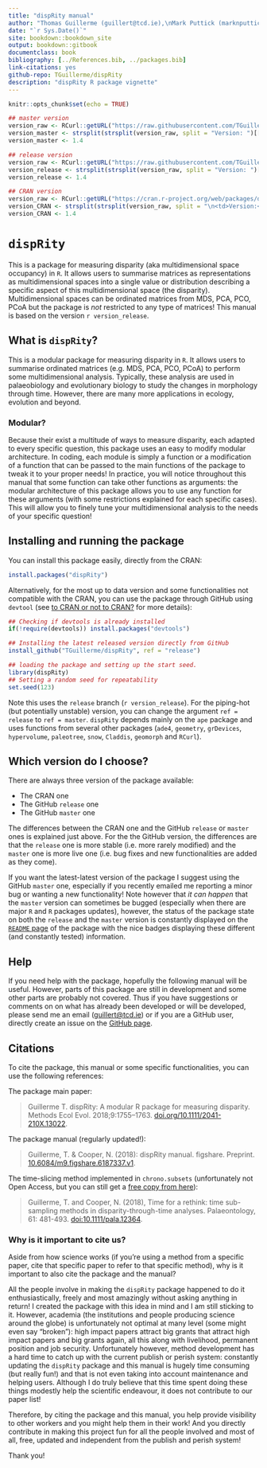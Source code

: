 ```yaml
--- 
title: "dispRity manual"
author: "Thomas Guillerme (guillert@tcd.ie),\nMark Puttick (marknputtick@gmail.com) and\nNatalie Cooper (natalie.cooper@nhm.ac.uk)"
date: "`r Sys.Date()`"
site: bookdown::bookdown_site
output: bookdown::gitbook
documentclass: book
bibliography: [../References.bib, ../packages.bib]
link-citations: yes
github-repo: TGuillerme/dispRity
description: "dispRity R package vignette"
---
```



```r
knitr::opts_chunk$set(echo = TRUE)
```

```r
## master version
version_raw <- RCurl::getURL("https://raw.githubusercontent.com/TGuillerme/dispRity/master/DESCRIPTION")
version_master <- strsplit(strsplit(version_raw, split = "Version: ")[[1]][2], split = "\nDate:")[[1]][1]
version_master <- 1.4

## release version
version_raw <- RCurl::getURL("https://raw.githubusercontent.com/TGuillerme/dispRity/release/DESCRIPTION")
version_release <- strsplit(strsplit(version_raw, split = "Version: ")[[1]][2], split = "\nDate:")[[1]][1]
version_release <- 1.4

## CRAN version
version_raw <- RCurl::getURL("https://cran.r-project.org/web/packages/dispRity/index.html")
version_CRAN <- strsplit(strsplit(version_raw, split = "\n<td>Version:</td>\n<td>")[[1]][2], split = "</td>\n</tr>\n<tr>\n<td>Depends:")[[1]][1]
version_CRAN <- 1.4
```

# `dispRity`

This is a package for measuring disparity (aka multidimensional space occupancy) in `R`.
It allows users to summarise matrices as representations as multidimensional spaces into a single value or distribution describing a specific aspect of this multidimensional space (the disparity).
Multidimensional spaces can be ordinated matrices from MDS, PCA, PCO, PCoA but the package is *not* restricted to any type of matrices!
This manual is based on the version `r version_release`.

## What is `dispRity`?
This is a modular package for measuring disparity in `R`.
It allows users to summarise ordinated matrices (e.g. MDS, PCA, PCO, PCoA) to perform some multidimensional analysis.
Typically, these analysis are used in palaeobiology and evolutionary biology to study the changes in morphology through time.
However, there are many more applications in ecology, evolution and beyond.

### Modular?
Because their exist a multitude of ways to measure disparity, each adapted to every specific question, this package uses an easy to modify modular architecture.
In coding, each module is simply a function or a modification of a function that can be passed to the main functions of the package to tweak it to your proper needs!
In practice, you will notice throughout this manual that some function can take other functions as arguments: the modular architecture of this package allows you to use any function for these arguments (with some restrictions explained for each specific cases).
This will allow you to finely tune your multidimensional analysis to the needs of your specific question!

## Installing and running the package

You can install this package easily, directly from the CRAN:

```r
install.packages("dispRity")
```

Alternatively, for the most up to data version and some functionalities not compatible with the CRAN, you can use the package through GitHub using `devtool` (see [to CRAN or not to CRAN?](#noCRAN) for more details):

```r
## Checking if devtools is already installed
if(!require(devtools)) install.packages("devtools")

## Installing the latest released version directly from GitHub
install_github("TGuillerme/dispRity", ref = "release")
```

```r
## loading the package and setting up the start seed.
library(dispRity)
## Setting a random seed for repeatability
set.seed(123)
```

Note this uses the `release` branch (`r version_release`).
For the piping-hot (but potentially unstable) version, you can change the argument `ref = release` to `ref = master`.
`dispRity` depends mainly on the `ape` package and uses functions from several other packages (`ade4`, `geometry`, `grDevices`, `hypervolume`, `paleotree`, `snow`, `Claddis`, `geomorph` and `RCurl`).

## Which version do I choose? {#version}

There are always three version of the package available:
    
  * The CRAN one
  * The GitHub `release` one
  * The GitHub `master` one

The differences between the CRAN one and the GitHub `release` or `master` ones is explained just above.
For the the GitHub version, the differences are that the `release` one is more stable (i.e. more rarely modified) and the `master` one is more live one (i.e. bug fixes and new functionalities are added as they come).

If you want the latest-latest version of the package I suggest using the GitHub `master` one, especially if you recently emailed me reporting a minor bug or wanting a new functionality!
Note however that *it can happen* that the `master` version can sometimes be bugged (especially when there are major `R` and `R` packages updates), however, the status of the package state on both the `release` and the `master` version is constantly displayed on the [`README` page](https://github.com/TGuillerme/dispRity/) of the package with the nice badges displaying these different (and constantly tested) information.

## Help

If you need help with the package, hopefully the following manual will be useful.
However, parts of this package are still in development and some other parts are probably not covered.
Thus if you have suggestions or comments on on what has already been developed or will be developed, please send me an email (<guillert@tcd.ie>) or if you are a GitHub user, directly create an issue on the [GitHub page](https://github.com/TGuillerme/dispRity).

## Citations

To cite the package, this manual or some specific functionalities, you can use the following references:

The package main paper:

> Guillerme T. dispRity: A modular R package for measuring disparity. Methods Ecol Evol. 2018;9:1755–1763. [doi.org/10.1111/2041-210X.13022](https://doi.org/10.1111/2041-210X.13022).

The package manual (regularly updated!):

> Guillerme, T. & Cooper, N. (2018): dispRity manual. figshare. Preprint. [10.6084/m9.figshare.6187337.v1](https://doi.org/10.6084/m9.figshare.6187337.v1).

The time-slicing method implemented in `chrono.subsets` (unfortunately not Open Access, but you can still get a [free copy from here](https://tguillerme.github.io/papers/Guillerme&Cooper-2018-Palaeontology.pdf)):

> Guillerme, T. and Cooper, N. (2018), Time for a rethink: time sub-sampling methods in disparity-through-time analyses. Palaeontology, 61: 481-493. [doi:10.1111/pala.12364](https://onlinelibrary.wiley.com/doi/abs/10.1111/pala.12364).


### Why is it important to cite us?

Aside from how science works (if you're using a method from a specific paper, cite that specific paper to refer to that specific method), why is it important to also cite the package and the manual?

All the people involve in making the `dispRity` package happened to do it enthusiastically, freely and most amazingly without asking anything in return!
I created the package with this idea in mind and I am still sticking to it.
However, academia (the institutions and people producing science around the globe) is unfortunately not optimal at many level (some might even say "broken"): high impact papers attract big grants that attract high impact papers and big grants again, all this along with livelihood, permanent position and job security.
Unfortunately however, method development has a hard time to catch up with the current publish or perish system: constantly updating the `dispRity` package and this manual is hugely time consuming (but really fun!) and that is not even taking into account maintenance and helping users.
Although I do truly believe that this time spent doing these things modestly help the scientific endeavour, it does not contribute to our paper list!

Therefore, by citing the package and this manual, you help provide visibility to other workers and you might help them in their work!
And you directly contribute in making this project fun for all the people involved and most of all, free, updated and independent from the publish and perish system!

Thank you!
<!-- ## Associated papers -->

<!-- Here are some papers that have used the `dispRity` package: -->
